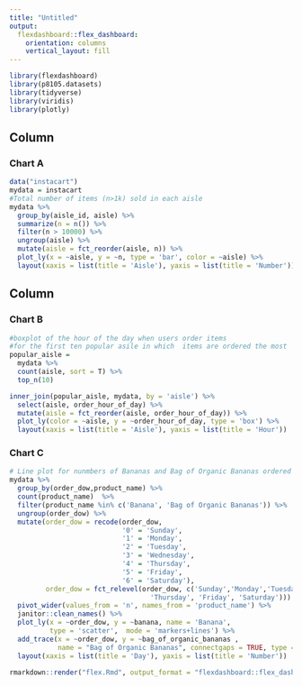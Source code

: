 ```yaml
---
title: "Untitled"
output: 
  flexdashboard::flex_dashboard:
    orientation: columns
    vertical_layout: fill
---
```


```r
library(flexdashboard)
library(p8105.datasets)
library(tidyverse)
library(viridis)
library(plotly)
```

Column {data-width=650}
-----------------------------------------------------------------------

### Chart A

```r
data("instacart")
mydata = instacart
#Total number of items (n>1k) sold in each aisle 
mydata %>% 
  group_by(aisle_id, aisle) %>% 
  summarize(n = n()) %>% 
  filter(n > 10000) %>% 
  ungroup(aisle) %>% 
  mutate(aisle = fct_reorder(aisle, n)) %>% 
  plot_ly(x = ~aisle, y = ~n, type = 'bar', color = ~aisle) %>% 
  layout(xaxis = list(title = 'Aisle'), yaxis = list(title = 'Number'))
```

Column {data-width=350}
-----------------------------------------------------------------------

### Chart B

```r

#boxplot of the hour of the day when users order items 
#for the first ten popular asile in which  items are ordered the most
popular_aisle = 
  mydata %>% 
  count(aisle, sort = T) %>% 
  top_n(10)

inner_join(popular_aisle, mydata, by = 'aisle') %>% 
  select(aisle, order_hour_of_day) %>% 
  mutate(aisle = fct_reorder(aisle, order_hour_of_day)) %>% 
  plot_ly(color = ~aisle, y = ~order_hour_of_day, type = 'box') %>% 
  layout(xaxis = list(title = 'Aisle'), yaxis = list(title = 'Hour'))
```

### Chart C

```r
# Line plot for nunmbers of Bananas and Bag of Organic Bananas ordered in each day
mydata %>% 
  group_by(order_dow,product_name) %>% 
  count(product_name)  %>% 
  filter(product_name %in% c('Banana', 'Bag of Organic Bananas')) %>% 
  ungroup(order_dow) %>% 
  mutate(order_dow = recode(order_dow,
                            '0' = 'Sunday',
                            '1' = 'Monday',
                            '2' = 'Tuesday',
                            '3' = 'Wednesday',
                            '4' = 'Thursday', 
                            '5' = 'Friday',
                            '6' = 'Saturday'),
         order_dow = fct_relevel(order_dow, c('Sunday','Monday','Tuesday','Wednesday',
                                   'Thursday', 'Friday', 'Saturday'))) %>% 
  pivot_wider(values_from = 'n', names_from = 'product_name') %>% 
  janitor::clean_names() %>% 
  plot_ly(x = ~order_dow, y = ~banana, name = 'Banana', 
          type = 'scatter',  mode = 'markers+lines') %>% 
  add_trace(x = ~order_dow, y = ~bag_of_organic_bananas ,
            name = "Bag of Organic Bananas", connectgaps = TRUE, type = 'scatter',  mode = 'lines+markers') %>% 
  layout(xaxis = list(title = 'Day'), yaxis = list(title = 'Number'))
```
```r
rmarkdown::render("flex.Rmd", output_format = "flexdashboard::flex_dashboard")

```


